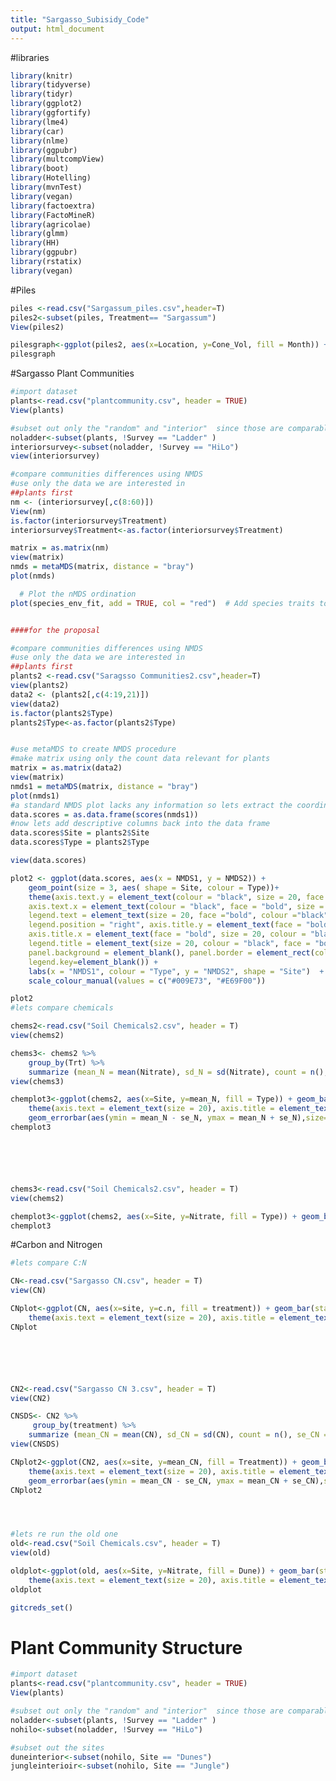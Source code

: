 ```yaml
---
title: "Sargasso_Subisidy_Code"
output: html_document
---
```


#libraries
```r
library(knitr)
library(tidyverse)
library(tidyr)
library(ggplot2)
library(ggfortify)
library(lme4)
library(car)
library(nlme)
library(ggpubr)
library(multcompView)
library(boot)
library(Hotelling)
library(mvnTest)
library(vegan)
library(factoextra)
library(FactoMineR)
library(agricolae)
library(glmm)
library(HH)
library(ggpubr)
library(rstatix)
library(vegan)
```

#Piles
```r
piles <-read.csv("Sargassum_piles.csv",header=T)
piles2<-subset(piles, Treatment== "Sargassum")
View(piles2)

pilesgraph<-ggplot(piles2, aes(x=Location, y=Cone_Vol, fill = Month)) + geom_boxplot()
pilesgraph
```

#Sargasso Plant Communities 
```r
#import dataset
plants<-read.csv("plantcommunity.csv", header = TRUE)
View(plants)

#subset out only the "random" and "interior"  since those are comparable (3 quads each pile interior)
noladder<-subset(plants, !Survey == "Ladder" )
interiorsurvey<-subset(noladder, !Survey == "HiLo")
view(interiorsurvey)

#compare communities differences using NMDS
#use only the data we are interested in
##plants first
nm <- (interiorsurvey[,c(8:60)])
View(nm)
is.factor(interiorsurvey$Treatment)
interiorsurvey$Treatment<-as.factor(interiorsurvey$Treatment)

matrix = as.matrix(nm)
view(matrix)
nmds = metaMDS(matrix, distance = "bray")
plot(nmds)

  # Plot the nMDS ordination
plot(species_env_fit, add = TRUE, col = "red")  # Add species traits to the plot


####for the proposal

#compare communities differences using NMDS
#use only the data we are interested in
##plants first
plants2 <-read.csv("Saragsso Communities2.csv",header=T)
view(plants2)
data2 <- (plants2[,c(4:19,21)])
view(data2)
is.factor(plants2$Type)
plants2$Type<-as.factor(plants2$Type)


#use metaMDS to create NMDS procedure
#make matrix using only the count data relevant for plants
matrix = as.matrix(data2)
view(matrix)
nmds1 = metaMDS(matrix, distance = "bray") 
plot(nmds1)
#a standard NMDS plot lacks any information so lets extract the coordinates and make it more informative
data.scores = as.data.frame(scores(nmds1))
#now lets add descriptive columns back into the data frame 
data.scores$Site = plants2$Site
data.scores$Type = plants2$Type

view(data.scores)

plot2 <- ggplot(data.scores, aes(x = NMDS1, y = NMDS2)) + 
    geom_point(size = 3, aes( shape = Site, colour = Type))+ 
    theme(axis.text.y = element_text(colour = "black", size = 20, face = "bold"), 
    axis.text.x = element_text(colour = "black", face = "bold", size = 20), 
    legend.text = element_text(size = 20, face ="bold", colour ="black"), 
    legend.position = "right", axis.title.y = element_text(face = "bold", size = 20), 
    axis.title.x = element_text(face = "bold", size = 20, colour = "black"), 
    legend.title = element_text(size = 20, colour = "black", face = "bold"), 
    panel.background = element_blank(), panel.border = element_rect(colour = "black", fill = NA, size = 1.2),
    legend.key=element_blank()) + 
    labs(x = "NMDS1", colour = "Type", y = "NMDS2", shape = "Site")  + 
    scale_colour_manual(values = c("#009E73", "#E69F00")) 

plot2
#lets compare chemicals

chems2<-read.csv("Soil Chemicals2.csv", header = T)
view(chems2)

chems3<- chems2 %>%
    group_by(Trt) %>%
    summarize (mean_N = mean(Nitrate), sd_N = sd(Nitrate), count = n(), se_N = (sd_N/(sqrt(count))))
view(chems3)

chemplot3<-ggplot(chems2, aes(x=Site, y=mean_N, fill = Type)) + geom_bar(stat="identity",position=position_dodge()) + theme_bw() + xlab("Site") + ylab("Nitrate (ppm)") + ggtitle(" ") +
    theme(axis.text = element_text(size = 20), axis.title = element_text (size = 20), legend.text = element_text(size = 20), legend.title = element_text(size = 20)) +
    geom_errorbar(aes(ymin = mean_N - se_N, ymax = mean_N + se_N),size=.2, width = .2,  position=position_dodge(0.9))
chemplot3






chems3<-read.csv("Soil Chemicals2.csv", header = T)
view(chems2)

chemplot3<-ggplot(chems2, aes(x=Site, y=Nitrate, fill = Type)) + geom_boxplot() + theme_bw() + xlab("Site") + ylab("Nitrate (ppm)") + ggtitle(" ") 
chemplot3


```

#Carbon and Nitrogen
```r

#lets compare C:N

CN<-read.csv("Sargasso CN.csv", header = T)
view(CN)

CNplot<-ggplot(CN, aes(x=site, y=c.n, fill = treatment)) + geom_bar(stat="identity",position=position_dodge()) + theme_bw() + xlab("Site") + ylab("Carbon: 1 Nitrogen") + ggtitle(" ") +
    theme(axis.text = element_text(size = 20), axis.title = element_text (size = 20), legend.text = element_text(size = 20), legend.title = element_text(size = 20)) 
CNplot






CN2<-read.csv("Sargasso CN 3.csv", header = T)
view(CN2)

CNSDS<- CN2 %>%
     group_by(treatment) %>%
    summarize (mean_CN = mean(CN), sd_CN = sd(CN), count = n(), se_CN = (sd_CN/(sqrt(count))))
view(CNSDS)

CNplot2<-ggplot(CN2, aes(x=site, y=mean_CN, fill = Treatment)) + geom_bar(stat="identity",position=position_dodge()) + theme_bw() + xlab("Site") + ylab("Carbon:Nitrogen") + ggtitle(" ") +
    theme(axis.text = element_text(size = 20), axis.title = element_text (size = 20), legend.text = element_text(size = 20), legend.title = element_text(size = 20)) +
    geom_errorbar(aes(ymin = mean_CN - se_CN, ymax = mean_CN + se_CN),size=.2, width = .2,  position=position_dodge(0.9))
CNplot2




#lets re run the old one
old<-read.csv("Soil Chemicals.csv", header = T)
view(old)

oldplot<-ggplot(old, aes(x=Site, y=Nitrate, fill = Dune)) + geom_bar(stat="identity",position=position_dodge()) + theme_bw() + xlab("Site") + ylab("nitrate") + ggtitle(" ") +
    theme(axis.text = element_text(size = 20), axis.title = element_text (size = 20), legend.text = element_text(size = 20), legend.title = element_text(size = 20)) 
oldplot

gitcreds_set()
```

# Plant Community Structure
```r
#import dataset
plants<-read.csv("plantcommunity.csv", header = TRUE)
View(plants)

#subset out only the "random" and "interior"  since those are comparable (3 quads each pile interior)
noladder<-subset(plants, !Survey == "Ladder" )
nohilo<-subset(noladder, !Survey == "HiLo")

#subset out the sites
duneinterior<-subset(nohilo, Site == "Dunes")
jungleinterioir<-subset(nohilo, Site == "Jungle")


```








